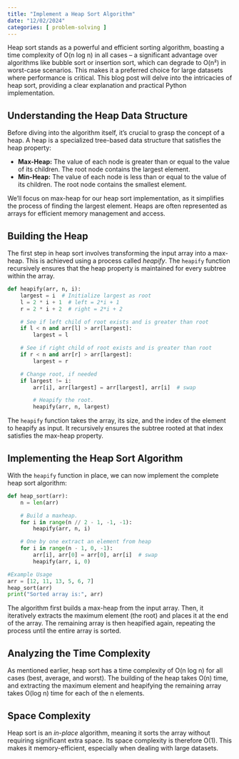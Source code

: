 ```yaml
---
title: "Implement a Heap Sort Algorithm"
date: "12/02/2024"
categories: [ problem-solving ]
---
```


Heap sort stands as a powerful and efficient sorting algorithm, boasting a time complexity of O(n log n) in all cases – a significant advantage over algorithms like bubble sort or insertion sort, which can degrade to O(n²) in worst-case scenarios.  This makes it a preferred choice for large datasets where performance is critical.  This blog post will delve into the intricacies of heap sort, providing a clear explanation and practical Python implementation.

## Understanding the Heap Data Structure

Before diving into the algorithm itself, it's crucial to grasp the concept of a heap. A heap is a specialized tree-based data structure that satisfies the heap property:

* **Max-Heap:** The value of each node is greater than or equal to the value of its children.  The root node contains the largest element.
* **Min-Heap:** The value of each node is less than or equal to the value of its children. The root node contains the smallest element.

We'll focus on max-heap for our heap sort implementation, as it simplifies the process of finding the largest element.  Heaps are often represented as arrays for efficient memory management and access.

## Building the Heap

The first step in heap sort involves transforming the input array into a max-heap.  This is achieved using a process called *heapify*.  The `heapify` function recursively ensures that the heap property is maintained for every subtree within the array.

```python
def heapify(arr, n, i):
    largest = i  # Initialize largest as root
    l = 2 * i + 1  # left = 2*i + 1
    r = 2 * i + 2  # right = 2*i + 2

    # See if left child of root exists and is greater than root
    if l < n and arr[l] > arr[largest]:
        largest = l

    # See if right child of root exists and is greater than root
    if r < n and arr[r] > arr[largest]:
        largest = r

    # Change root, if needed
    if largest != i:
        arr[i], arr[largest] = arr[largest], arr[i]  # swap

        # Heapify the root.
        heapify(arr, n, largest)
```

The `heapify` function takes the array, its size, and the index of the element to heapify as input.  It recursively ensures the subtree rooted at that index satisfies the max-heap property.

## Implementing the Heap Sort Algorithm

With the `heapify` function in place, we can now implement the complete heap sort algorithm:

```python
def heap_sort(arr):
    n = len(arr)

    # Build a maxheap.
    for i in range(n // 2 - 1, -1, -1):
        heapify(arr, n, i)

    # One by one extract an element from heap
    for i in range(n - 1, 0, -1):
        arr[i], arr[0] = arr[0], arr[i]  # swap
        heapify(arr, i, 0)

#Example Usage
arr = [12, 11, 13, 5, 6, 7]
heap_sort(arr)
print("Sorted array is:", arr)
```

The algorithm first builds a max-heap from the input array. Then, it iteratively extracts the maximum element (the root) and places it at the end of the array.  The remaining array is then heapified again, repeating the process until the entire array is sorted.


##  Analyzing the Time Complexity

As mentioned earlier, heap sort has a time complexity of O(n log n) for all cases (best, average, and worst).  The building of the heap takes O(n) time, and extracting the maximum element and heapifying the remaining array takes O(log n) time for each of the n elements.


## Space Complexity

Heap sort is an *in-place* algorithm, meaning it sorts the array without requiring significant extra space.  Its space complexity is therefore O(1).  This makes it memory-efficient, especially when dealing with large datasets.